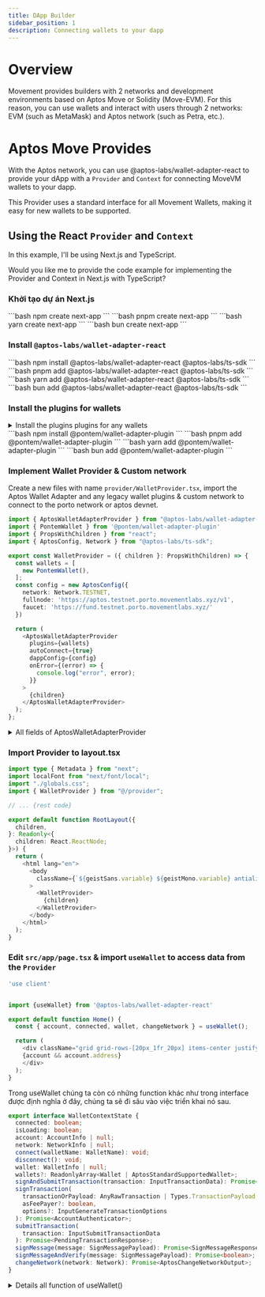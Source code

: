 ```yaml
---
title: DApp Builder
sidebar_position: 1
description: Connecting wallets to your dapp
---
```



# Overview
Movement provides builders with 2 networks and development environments based on Aptos Move or Solidity (Move-EVM). For this reason, you can use wallets and interact with users through 2 networks: EVM (such as MetaMask) and Aptos network (such as Petra, etc.).

# Aptos Move Provides
With the Aptos network, you can use @aptos-labs/wallet-adapter-react to provide your dApp with a `Provider` and `Context` for connecting MoveVM wallets to your dapp.

This Provider uses a standard interface for all Movement Wallets, making it easy for new wallets to be supported.

## Using the React `Provider` and `Context`
In this example, I'll be using Next.js and TypeScript.

Would you like me to provide the code example for implementing the Provider and Context in Next.js with TypeScript?

### Khởi tạo dự án Next.js
<Tabs groupId="package-management">
  <TabItem value="npm" label="npm" default>
    <Title icon={<InstallIcon />} textSize="2xl">Initialize Next Project</Title>
    ```bash
    npm create next-app
    ```
  </TabItem>
  <TabItem value="pnpm" label="pnpm">
    <Title icon={<InstallIcon />} textSize="2xl">Initialize Next Project</Title>
    ```bash
    pnpm create next-app
    ```
  </TabItem>
  <TabItem value="yarn" label="yarn">
    <Title icon={<InstallIcon />} textSize="2xl">Initialize Next Project</Title>
    ```bash
    yarn create next-app
    ```
  </TabItem>
  <TabItem value="bun" label="bun">
    <Title icon={<InstallIcon />} textSize="2xl">Initialize Next Project</Title>
    ```bash
    bun create next-app
    ```
  </TabItem>
</Tabs>

### Install `@aptos-labs/wallet-adapter-react`
<Tabs groupId="package-management">
  <TabItem value="npm" label="npm" default>
    <Title icon={<InstallIcon />} textSize="2xl">Install the Wallet Adapter</Title>
    ```bash
    npm install @aptos-labs/wallet-adapter-react @aptos-labs/ts-sdk
    ```
  </TabItem>
  <TabItem value="pnpm" label="pnpm">
    <Title icon={<InstallIcon />} textSize="2xl">Install the Wallet Adapter</Title>
    ```bash
    pnpm add @aptos-labs/wallet-adapter-react @aptos-labs/ts-sdk
    ```
  </TabItem>
  <TabItem value="yarn" label="yarn">
    <Title icon={<InstallIcon />} textSize="2xl">Install the Wallet Adapter</Title>
    ```bash
    yarn add @aptos-labs/wallet-adapter-react @aptos-labs/ts-sdk
    ```
  </TabItem>
  <TabItem value="bun" label="bun">
    <Title icon={<InstallIcon />} textSize="2xl">Install the Wallet Adapter</Title>
    ```bash
    bun add @aptos-labs/wallet-adapter-react @aptos-labs/ts-sdk
    ```
  </TabItem>
</Tabs>

### Install the plugins for wallets

<details>
<summary>Install the plugins plugins for any wallets</summary>
#### Supported wallet packages

Note: These are in alphabetical order, any new wallets must be in alphabetical order

[AIP-62](https://github.com/aptos-foundation/AIPs/blob/main/aips/aip-62.md) standard compatible

- [AptosConnect](https://aptosconnect.app/)
- [Mizu](https://www.mizu.io/)
- [MizuWallet](https://www.npmjs.com/package/@mizuwallet-sdk/aptos-wallet-adapter)
- [Nightly](https://chromewebstore.google.com/detail/nightly/fiikommddbeccaoicoejoniammnalkfa)
- [Petra](https://chromewebstore.google.com/detail/petra-aptos-wallet/ejjladinnckdgjemekebdpeokbikhfci?hl=en)
- [Pontem](https://www.npmjs.com/package/@pontem/wallet-adapter-plugin)
- T wallet

Legacy standard compatible

- [BitgetWallet](https://www.npmjs.com/package/@bitget-wallet/aptos-wallet-adapter)
- [Fewcha](https://www.npmjs.com/package/fewcha-plugin-wallet-adapter)
- [Martian](https://www.npmjs.com/package/@martianwallet/aptos-wallet-adapter)
- [MSafe](https://www.npmjs.com/package/@msafe/aptos-wallet-adapter)
- [OKX](https://www.npmjs.com/package/@okwallet/aptos-wallet-adapter)
- [Trust](https://www.npmjs.com/package/@trustwallet/aptos-wallet-adapter)

For wallets that have not updated to using the AIP-62 standard, their plugins must be installed and passed in to the Provider manually.
```bash
npm install @okwallet/aptos-wallet-adapter
pnpm add @okwallet/aptos-wallet-adapter
yarn add @okwallet/aptos-wallet-adapter
bun add @okwallet/aptos-wallet-adapter
```
</details>

<Tabs groupId="package-management">
  <TabItem value="npm" label="npm" default>
    <Title icon={<InstallIcon />} textSize="2xl">Install Wallet</Title>
    ```bash
    npm install @pontem/wallet-adapter-plugin
    ```
  </TabItem>
  <TabItem value="pnpm" label="pnpm">
    <Title icon={<InstallIcon />} textSize="2xl">Install Wallet</Title>
    ```bash
    pnpm add @pontem/wallet-adapter-plugin
    ```
  </TabItem>
  <TabItem value="yarn" label="yarn">
    <Title icon={<InstallIcon />} textSize="2xl">Install Wallet</Title>
    ```bash
    yarn add @pontem/wallet-adapter-plugin
    ```
  </TabItem>
  <TabItem value="bun" label="bun">
    <Title icon={<InstallIcon />} textSize="2xl">Install Wallet</Title>
    ```bash
    bun add @pontem/wallet-adapter-plugin
    ```
  </TabItem>
</Tabs>

### Implement Wallet Provider & Custom network
Create a new files with name `provider/WalletProvider.tsx`, import the Aptos Wallet Adapter and any legacy wallet plugins & custom network to connect to the porto network or aptos devnet.
```typescript title="src/provider/WalletProvider.tsx"
import { AptosWalletAdapterProvider } from "@aptos-labs/wallet-adapter-react";
import { PontemWallet } from '@pontem/wallet-adapter-plugin'
import { PropsWithChildren } from "react";
import { AptosConfig, Network } from "@aptos-labs/ts-sdk";

export const WalletProvider = ({ children }: PropsWithChildren) => {
  const wallets = [
    new PontemWallet(),
  ];
  const config = new AptosConfig({
    network: Network.TESTNET,
    fullnode: 'https://aptos.testnet.porto.movementlabs.xyz/v1',
    faucet: 'https://fund.testnet.porto.movementlabs.xyz/'
  })

  return (
    <AptosWalletAdapterProvider
      plugins={wallets}
      autoConnect={true}
      dappConfig={config}
      onError={(error) => {
        console.log("error", error);
      }}
    >
      {children}
    </AptosWalletAdapterProvider>
  );
};
```

<details>
    <summary>All fields of AptosWalletAdapterProvider</summary>
It is recommended to:

Set autoConnect to true.
Include plugins for any wallets that are using the legacy standard.
| Field | Description | Example |
| --- | --- | --- |
| `autoConnect` | A prop indicates whether the dapp should auto connect with the most recently connected wallet on page reload. | `true` |
| `optInWallets` | Limit the list of supported AIP-62 wallets to just the ones with names in optedInWallets.  | `['Petra']` |
| `dappConfig` | Specify an alternate network to work on. This prop only works for wallets which are NOT chrome extensions. If set, this object must include the name of the network the app is connected to. The object may include a aptosConnectDappId. | `{ network: 'mainnet',   aptosConnectDappId: undefined }` |
| `onError` | A callback function to fire when the adapter throws an error. | `(error) => { console.log("error", error); }` |
| `plugins` | Any legacy standard wallet, i.e., a wallet that is not AIP-62 standard compatible, should be installed in this array. Check https://github.com/aptos-labs/aptos-wallet-adapter/blob/main/README.md#supported-wallet-packages for a list of legacy standard wallet plugins. | `[new LegacyWallet()]` |
</details>

### Import Provider to layout.tsx
```typescript
import type { Metadata } from "next";
import localFont from "next/font/local";
import "./globals.css";
import { WalletProvider } from "@/provider";

// ... {rest code}

export default function RootLayout({
  children,
}: Readonly<{
  children: React.ReactNode;
}>) {
  return (
    <html lang="en">
      <body
        className={`${geistSans.variable} ${geistMono.variable} antialiased`}
      >
        <WalletProvider>
          {children}
        </WalletProvider>
      </body>
    </html>
  );
}
```


### Edit `src/app/page.tsx` & import `useWallet` to access data from the `Provider`
```typescript title="src/app/page.tsx"
'use client'


import {useWallet} from '@aptos-labs/wallet-adapter-react'

export default function Home() {
  const { account, connected, wallet, changeNetwork } = useWallet();

  return (
    <div className="grid grid-rows-[20px_1fr_20px] items-center justify-items-center min-h-screen p-8 pb-20 gap-16 sm:p-20 font-[family-name:var(--font-geist-sans)]">
    {account && account.address}
    </div>
  );
}
```

Trong useWallet chúng ta còn có những function khác như trong interface được định nghĩa ở đây, chúng ta sẽ đi sâu vào việc triển khai nó sau.
```typescript
export interface WalletContextState {
  connected: boolean;
  isLoading: boolean;
  account: AccountInfo | null;
  network: NetworkInfo | null;
  connect(walletName: WalletName): void;
  disconnect(): void;
  wallet: WalletInfo | null;
  wallets?: ReadonlyArray<Wallet | AptosStandardSupportedWallet>;
  signAndSubmitTransaction(transaction: InputTransactionData): Promise<any>;
  signTransaction(
    transactionOrPayload: AnyRawTransaction | Types.TransactionPayload,
    asFeePayer?: boolean,
    options?: InputGenerateTransactionOptions
  ): Promise<AccountAuthenticator>;
  submitTransaction(
    transaction: InputSubmitTransactionData
  ): Promise<PendingTransactionResponse>;
  signMessage(message: SignMessagePayload): Promise<SignMessageResponse>;
  signMessageAndVerify(message: SignMessagePayload): Promise<boolean>;
  changeNetwork(network: Network): Promise<AptosChangeNetworkOutput>;
}
```

<details>
<summary>Details all function of useWallet()</summary>
### Functions

*See [`WalletCore.ts`](https://github.com/aptos-labs/aptos-wallet-adapter/blob/main/packages/wallet-adapter-core/src/WalletCore.ts) in [`wallet-adapter-core`](https://github.com/aptos-labs/aptos-wallet-adapter/tree/main/packages/wallet-adapter-core) for where these functions are implemented.*

| Function | Signature | Description |
| --- | --- | --- |
| `connect` | `connect(walletName: WalletName): void` | Connects to the specified wallet by its name. |
| `disconnect` | `disconnect(): void` | Disconnects the currently connected wallet. |
| `signTransaction` | `signTransaction(transactionOrPayload: AnyRawTransaction \| Types.TransactionPayload, asFeePayer?: boolean, options?: InputGenerateTransactionOptions): Promise<AccountAuthenticator>` | Signs a transaction with optional parameters for fee payment. |
| `submitTransaction` | `submitTransaction(transaction: InputSubmitTransactionData): Promise<PendingTransactionResponse>` | Submits a transaction with the provided transaction data. |
| `signAndSubmitTransaction` | `signAndSubmitTransaction(transaction: InputTransactionData): Promise<any>` | Signs and submits a transaction with the given input data. |
| `signMessage` | `signMessage(message: SignMessagePayload): Promise<SignMessageResponse>` | Signs a message and returns the signature and other response info. |
| `signMessageAndVerify` | `signMessageAndVerify(message: SignMessagePayload): Promise<boolean>` | Signs a message and verifies the signer. |
| `changeNetwork` | `changeNetwork(network: Network): Promise<AptosChangeNetworkOutput>` | Requests a change in the connected network. This is not supported by all wallets. |
</details>
